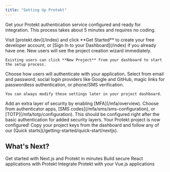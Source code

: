 ```yaml
---
title: "Setting Up Protekt"
---
```


Get your Protekt authentication service configured and ready for integration. This process takes about 5 minutes and requires no coding.

<Steps>
  <Step title="Create your account">
    Visit [protekt.dev](/index) and click **Get Started** to create your free developer account, or [Sign In to your Dashboard](/index) if you already have one.
  </Step>

  <Step title="Add your first project">
    New users will see the project creation wizard immediately. 
    
    Existing users can click **New Project** from your dashboard to start the setup process.
  </Step>

  <Step title="Configure authentication methods">
    Choose how users will authenticate with your application. Select from email and password, social login providers like Google and GitHub, magic links for passwordless authentication, or phone/SMS verification.
    
    You can always modify these settings later in your project dashboard.
  </Step>

  <Step title="Set up multi-factor authentication">
    Add an extra layer of security by enabling [MFA](/mfa/overview). Choose from authenticator apps, [SMS codes](/mfa/sms/sms-configuration), or [TOTP](/mfa/totp/configuration). This should be configured right after the basic authentication for added security layers.
  </Step>

  <Step title="Ready to integrate">
    Your Protekt project is now configured! Copy your project keys from the dashboard and follow any of our [Quick starts](/getting-started/quick-start/nextjs).
  </Step>
</Steps>

## What's Next?

<CardGroup cols={2}>

  
  <Card title="Next.js Integration" icon="atom" href="/getting-started/quick-start/nextjs">
    Get started with Next.js and Protekt in minutes
  </Card>
  
  <Card title="React Integration" icon="atom" href="/getting-started/quick-start/react">
    Build secure React applications with Protekt
  </Card>
  
  <Card title="Vue.js Integration" icon="leaf" href="/getting-started/quick-start/vue">
    Integrate Protekt with your Vue.js applications
  </Card>
</CardGroup>



